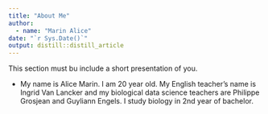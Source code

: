 ```yaml
---
title: "About Me"
author:
  - name: "Marin Alice" 
date: "`r Sys.Date()`"
output: distill::distill_article
---
```


This section must bu include a short presentation of you.

- My name is Alice Marin. I am 20 year old. My English teacher's name is Ingrid Van Lancker and my biological data science teachers are Philippe Grosjean and Guyliann Engels. I study biology in 2nd year of bachelor.
